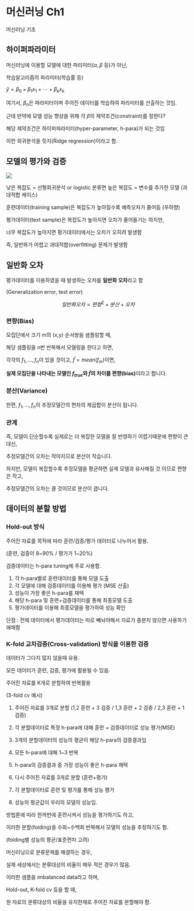 # 머신러닝 Ch1 {.unnumbered}

머신러닝 기초

## 하이퍼파라미터

머신러닝에 이용할 모델에 대한 파리미터($\alpha,\beta$ 등)가 아닌,

학습알고리즘의 파라미터(학습률 등)

$\hat{y}=\beta_0+\beta_1x_1+\dotsm+\beta_kx_k$

여기서, $\beta_n$은 파라미터이며 주어진 데이터를 학습하여 파라미터를 산출하는 것임.

근데 만약에 모델 성능 향상을 위해 각 $\beta$의 제약조건(constraint)를 정한다?

해당 제약조건은 하이퍼파라미터(hyper-parameter, h-para)가 되는 것임

이런 회귀분석을 릿지(Ridge regression)이라고 함.

## 모델의 평가와 검증

![](model%20complexity.png)

낮은 복잡도 = 선형회귀분석 or logistic 분류면
높은 복잡도 = 변수를 추가한 모델 (과대적합 케이스)

훈련데이터(training sample)은 복잡도가 높아질수록 예측오차가 줄어듬 (우하향)

평가데이터(text sample)은 복잡도가 높아지면 오차가 줄어들기는 하지만,

너무 복잡도가 높아지면 평가데이터에서는 오차가 오히려 발생함

즉, 일반화가 어렵고 과대적합(overfitting) 문제가 발생함

## 일반화 오차

평가데이터를 이용하였을 때 발생하는 오차를 **일반화 오차**라고 함

(Generalization error, test error)

$$일반화 오차 = 편향^2+분산+오차$$

### 편향(Bias)

모집단에서 크기 m의 (x,y) 순서쌍을 샘플링할 때,

해당 샘플링을 n번 반복해서 모델링을 한다고 하면,

각각의 $f_1,...,f_n$이 있을 것이고, $\bar{f}=mean(f_m)$이면,

**실제 모집단을 나타내는 모델인 $f_{true}$와 $\bar{f}$의 차이를 편향(bias)**이라고 합니다.

### 분산(Variance)

한편, $f_1,...,f_n$의 추정모델간의 편차의 제곱합이 분산이 됩니다.

### 관계

즉, 모델이 단순할수록 실제로는 더 복잡한 모델을 잘 반영하기 어렵기때문에 편향이 큰 대신,

추정모델간의 오차는 작아지므로 분산이 작습니다.

하지만, 모델이 복잡할수록 추정모델을 평균하면 실제 모델과 유사해질 것 이므로 편향은 작고,

추정모델간의 오차는 클 것이므로 분산이 큽니다.

## 데이터의 분할 방법

### Hold-out 방식

주어진 자료를 목적에 따라 훈련/검증/평가 데이터로 나누어서 활용.

(훈련, 검증이 8~90% / 평가가 1~20%)

검증데이터는 h-para tuning에 주로 사용함.

1. 각 h-para별로 훈련데이터를 통해 모델 도출
2. 각 모델에 대해 검증데이터를 이용해 평가 (MSE 산출)
3. 성능이 가장 좋은 h-para를 채택
4. 해당 h-para 및 훈련+검증데이터를 통해 최종모델 도출
5. 평가데이터를 이용해 최종모델을 평가하여 성능 확인

단점 : 전체 데이터에서 평가데이터는 따로 빼놔야해서 자료가 충분치 않으면 사용하기 애매함

### K-fold 교차검증(Cross-validation) 방식을 이용한 검증

데이터가 그다지 많지 않을때 유용.

모든 데이터가 훈련, 검증, 평가에 활용될 수 있음.

주어진 자료를 K개로 분할하여 반복활용

(3-fold cv 예시)

1. 주어진 자료를 3개로 분할 (1,2 훈련 + 3 검증 / 1,3 훈련 + 2 검증 / 2,3 훈련 + 1 검증)
2. 각 분할데이터로 특정 h-para에 대해 훈련 + 검증데이터로 성능 평가(MSE)
3. 3개의 분할데이터의 성능의 평균이 해당 h-para의 검증결과임
4. 모든 h-para에 대해 1~3 반복
5. h-para의 검증결과 중 가장 성능이 좋은 h-para 채택

6. 다시 주어진 자료를 3개로 분할 (훈련+평가)
7. 각 분할데이터로 훈련 및 평가를 통해 성능 평가
8. 성능의 평균값이 우리의 모델의 성능임.

방법론에 따라 한꺼번에 훈련시켜서 성능을 평가하기도 하고,

이러한 분할(folding)을 수회~수백회 반복해서 모델의 성능을 추정하기도 함.

(folding별 성능의 평균/표준편차 고려)

::: {.callout}
머신러닝으로 분류문제를 해결하는 경우,

실제 세상에서는 분류대상의 비율이 매우 적은 경우가 많음.

이러한 샘플을 imbalanced data라고 하며,

Hold-out, K-fold cv 등을 할 때,

원 자료의 분류대상의 비율을 유지한채로 주어진 자료를 분할해야 함.
:::
